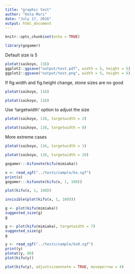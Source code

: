 ```yaml
---
title: "graphic test"
author: "Kota Mori"
date: "July 17, 2016"
output: html_document
---
```


```r
knitr::opts_chunk$set(echo = TRUE)
```


```r
library(gogamer)
```

Default size is 5
```r
plotat(saikoyo, 116)
ggplot2::ggsave("output/test.pdf", width = 5, height = 5)
ggplot2::ggsave("output/test.png", width = 5, height = 5)
```

If fig.width and fig.height change, stone sizes are no good
```r
plotat(saikoyo, 116)
```

```r
plotat(saikoyo, 116)
```


Use 'targetwidth' option to adjust the size
```r
plotat(saikoyo, 116, targetwidth = 2)
```

```r
plotat(saikoyo, 116, targetwidth = 8)
```


More extreme cases
```r
plotat(saikoyo, 116, targetwidth = 1)
```

```r
plotat(saikoyo, 116, targetwidth = 20)
```


```r
gogamer:::kifunote(kifu(mimiaka))
```


```r
x <- read_sgf("../tests/sample/ko.sgf")
print(x)
gogamer:::kifunote(kifu(x, 1, 108))
```


```r
plot(kifu(x, 1, 108))
```

```r
invisible(plot(kifu(x, 1, 108)))
```

```r
g <- plot(kifu(mimiaka))
suggested_size(g)
g
```

```r
g <- plot(kifu(mimiaka), targetwidth = 7)
suggested_size(g)
g
```


```r
y <- read_sgf("../tests/sample/ko9.sgf")
print(y)
plotat(y, 80)
plot(kifu(y))
```

```r
plot(kifu(y), adjustsizeonnote = TRUE, moveperrow = 4)
```

